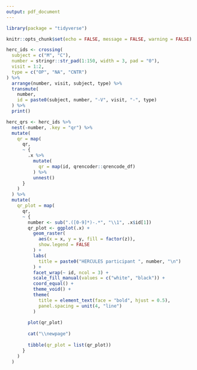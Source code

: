 ```yaml
---
output: pdf_document
---
```


```r
library(package = "tidyverse")

knitr::opts_chunk$set(echo = FALSE, message = FALSE, warning = FALSE)
```



```r
herc_ids <- crossing(
  subject = c("M", "C"),
  number = stringr::str_pad(1:150, width = 3, pad = "0"),
  visit = 1:2,
  type = c("OP", "NA", "CNTR")
) %>%
  arrange(number, visit, subject, type) %>%
  transmute(
    number,
    id = paste0(subject, number, "-V", visit, "-", type)
  ) %>%
  print()
```


```r
herc_qrs <- herc_ids %>%
  nest(-number, .key = "qr") %>%
  mutate(
    qr = map(
      qr,
      ~ {
        .x %>%
          mutate(
            qr = map(id, qrencoder::qrencode_df)
          ) %>%
          unnest()
      }
    )
  ) %>%
  mutate(
    qr_plot = map(
      qr,
      ~ {
        number <- sub(".([0-9]*)-.*", "\\1", .x$id[1])
        qr_plot <- ggplot(.x) +
          geom_raster(
            aes(x = x, y = y, fill = factor(z)),
            show.legend = FALSE
          ) +
          labs(
            title = paste0("HERCULES participant ", number, "\n")
          ) +
          facet_wrap(~ id, ncol = 3) +
          scale_fill_manual(values = c("white", "black")) +
          coord_equal() +
          theme_void() +
          theme(
            title = element_text(face = "bold", hjust = 0.5),
            panel.spacing = unit(4, "line")
          )
        
        plot(qr_plot)
        
        cat("\\newpage")
        
        tibble(qr_plot = list(qr_plot))
      }
    )
  )
```

